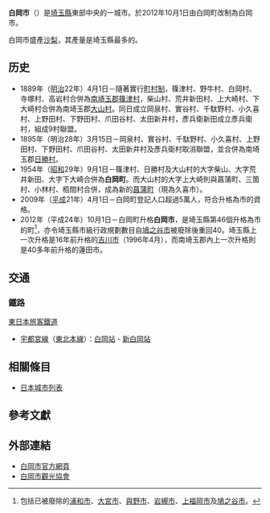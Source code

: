 {{Infobox 日本的市
| 自治體名=白岡市
| 圖像=[[File:Shiraoka-hachimangu.jpg|240px]]
| 圖像說明=[[白岡八幡宮|白岡八幡宮]]
| 市章=[[File:埼玉県白岡町町章.svg|100px]]
| 日文原名=白岡市
| 平假名=しらおかし
| 羅馬字拼音=Shiraoka-shi
| 都道府縣=埼玉縣
| 支廳=
| 編號=11246-1
| 面積=24.92
| 邊界未定=
| 人口=52,223
| 統計時間= 2021年6月1日
| 自治體=[[埼玉市|埼玉市]]（[[岩槻區|岩槻區]]）、[[春日部市|春日部市]]、[[久喜市|久喜市]]、[[蓮田市|蓮田市]]、[[宮代町|宮代町]]
| 樹=[[松樹|松樹]]
| 花=[[沙梨|沙梨]]花
| 鳥=
| 其他象徵物=
| 其他象徵=
| 郵遞區號=349-0215
| 所在地=白岡市大字千駄野432<br>[[File:Shiraoka_town_hall_2.JPG|250px]]
| 電話號碼=480-92-1111
| 外部連結=http://www.town.shiraoka.saitama.jp/
| 經度=
| 緯度=
| 地圖=[[File:Shiraoka_in_Saitama_Prefecture_Ja.svg|250px]]
| 註記=人口：[http://www.town.shiraoka.saitama.jp/2801.htm 白岡市官方網頁]
}}
'''白岡市'''（{{jpn|j=白岡市|hg=しらおかし|rm=Shiraoka shi|f=y}}）是[[埼玉縣|埼玉縣]]東部中央的一城市。於2012年10月1日由白岡町改制為白岡市。

白岡市盛產[[沙梨|沙梨]]，其產量是埼玉縣最多的。

== 历史 ==
*1889年（[[明治|明治]]22年）4月1日－隨著實行[[町村制|町村制]]，篠津村、野牛村、白岡村、寺塚村、高岩村合併為[[南埼玉郡|南埼玉郡]][[篠津村_(埼玉縣)|篠津村]]，柴山村、荒井新田村、上大崎村、下大崎村合併為南埼玉郡[[大山村_(埼玉縣)|大山村]]。同日成立岡泉村、實谷村、千駄野村、小久喜村、上野田村、下野田村、爪田谷村、太田新井村，彥兵衛新田成立彥兵衛村，組成9村聯盟。
*1895年（明治28年）3月15日－岡泉村、實谷村、千駄野村、小久喜村、上野田村、下野田村、爪田谷村、太田新井村及彥兵衛村取消聯盟，並合併為南埼玉郡[[日勝村|日勝村]]。
*1954年（[[昭和|昭和]]29年）9月1日－篠津村、日勝村及大山村的大字柴山、大字荒井新田、大字下大崎合併為'''白岡町'''。而大山村的大字上大崎則與菖蒲町、三箇村、小林村、栢間村合併，成為新的[[菖蒲町|菖蒲町]]（現為久喜市）。
*2009年（[[平成|平成]]21年）4月1日－白岡町登記人口超過5萬人，符合升格為市的資格。
*2012年（平成24年）10月1日－白岡町升格'''白岡市'''，是埼玉縣第46個升格為市的町<ref>包括已被廢除的[[浦和市|浦和市]]、[[大宮市|大宮市]]、[[與野市|與野市]]、[[岩槻市|岩槻市]]、[[上福岡市|上福岡市]]及[[鳩之谷市|鳩之谷市]]。</ref>，亦令埼玉縣市級行政規劃數目自[[鳩之谷市|鳩之谷市]]被廢除後重回40。埼玉縣上一次升格是16年前升格的[[吉川市|吉川市]]（1996年4月），而南埼玉郡內上一次升格則是40多年前升格的蓮田市。

== 交通 ==
=== 鐵路 ===
; [[東日本旅客鐵道|東日本旅客鐵道]]
* [[宇都宮線|宇都宮線]]（[[東北本線|東北本線]]）：[[白岡站|白岡站]] - [[新白岡站|新白岡站]]
==相關條目==
{{commonscat|Shiraoka, Saitama}}
*[[日本城市列表|日本城市列表]]

== 參考文獻 ==
{{reflist}}

==外部連結==
*[https://web.archive.org/web/20071217203026/http://www.town.shiraoka.saitama.jp/ 白岡市官方網頁]{{ja}}
*[https://web.archive.org/web/20120909000153/http://www13.ocn.ne.jp/~shiraoka/ 白岡市觀光協會]{{ja}}

{{埼玉縣}}